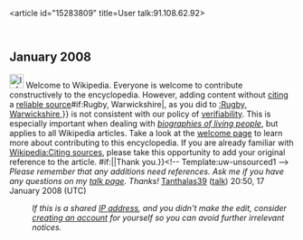 <article id="15283809" title=User talk:91.108.62.92>
	<talkpage id="15283809" title="User talk:91.108.62.92">
== January 2008 ==
[[Image:Information.svg|25px]] Welcome to Wikipedia. Everyone is welcome to contribute constructively to the encyclopedia. However, adding content without [[Wikipedia:Citing sources|citing]] a [[Wikipedia:Reliable sources|reliable source]]{{{{{subst|}}}#if:Rugby, Warwickshire|, as you did to [[:Rugby, Warwickshire]],}} is not consistent with our policy of [[Wikipedia:Verifiability|verifiability]]. This is especially important when dealing with ''[[Wikipedia:Biographies of living persons|biographies of living people]]'', but applies to all Wikipedia articles. Take a look at the [[Wikipedia:Welcome|welcome page]] to learn more about contributing to this encyclopedia.  If you are already familiar with [[Wikipedia:Citing sources]], please take this opportunity to add your original reference to the article. {{{{{subst|}}}#if:{{{2|}}}|{{{2}}}|Thank you.}}&lt;!-- Template:uw-unsourced1 --&gt; ''Please remember that any additions need references. Ask me if you have any questions on my [[User talk:Tanthalas39|talk page]]. Thanks!'' [[User:Tanthalas39|Tanthalas39]] ([[User talk:Tanthalas39|talk]]) 20:50, 17 January 2008 (UTC)
:''If this is a shared [[IP address]], and you didn't make the edit, consider [[Wikipedia:Why create an account?|creating an account]] for yourself so you can avoid further irrelevant notices.''
	</talkpage>
</article>
